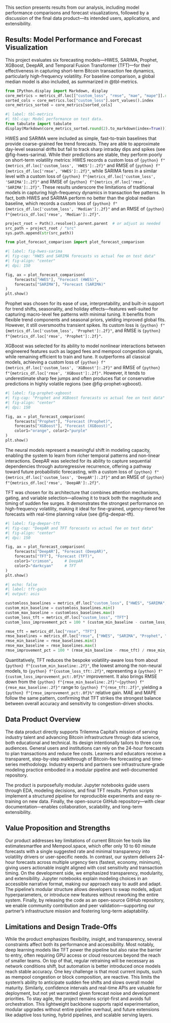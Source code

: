 This section presents results from our analysis, including model performance comparisons and forecast visualizations, followed by a discussion of the final data product—its intended users, applications, and extensibility.

## Results: Model Performance and Forecast Visualization
This project evaluates six forecasting models—HWES, SARIMA, Prophet, XGBoost, DeepAR, and Temporal Fusion Transformer (TFT)—for their effectiveness in capturing short-term Bitcoin transaction fee dynamics, particularly high-frequency volatility. For baseline comparison, a global median model is also included, as summarized in @tbl-metrics.
```python
from IPython.display import Markdown, display
core_metrics = metrics_df.loc[["custom_loss", "rmse", "mae", "mape"]].round(2)
sorted_cols = core_metrics.loc["custom_loss"].sort_values().index
core_metrics_sorted = core_metrics[sorted_cols]
```
```python
#| label: tbl-metrics
#| tbl-cap: Model performance on test data.
from tabulate import tabulate
display(Markdown(core_metrics_sorted.round(2).to_markdown(index=True)))
```

HWES and SARIMA were included as simple, fast-to-train baselines that provide coarse-grained fee trend forecasts. They are able to approximate day-level seasonal drifts but fail to track sharp intraday dips and spikes (see @fig-hwes-sarima). While their predictions are stable, they perform poorly on short-term volatility metrics: HWES records a custom loss of `{python} f"{metrics_df.loc['custom_loss', 'HWES']:.2f}"` and RMSE of `{python} f"{metrics_df.loc['rmse', 'HWES']:.2f}"`, while SARIMA fares in a similar level with a custom loss of `{python} f"{metrics_df.loc['custom_loss', 'SARIMA']:.2f}"` and RMSE of `{python} f"{metrics_df.loc['rmse', 'SARIMA']:.2f}"`. These results underscore the limitations of traditional models in capturing high-frequency dynamics in transaction fee patterns. In fact, both HWES and SARIMA perform no better than the global median baseline, which records a custom loss of `{python} f"{metrics_df.loc['custom_loss', 'Median']:.2f}"` and an RMSE of `{python} f"{metrics_df.loc['rmse', 'Median']:.2f}"`.
```python
project_root = Path().resolve().parent.parent  # or adjust as needed
src_path = project_root / "src"
sys.path.append(str(src_path))

from plot_forecast_comparison import plot_forecast_comparison
```
```python
#| label: fig-hwes-sarima
#| fig-cap: "HWES and SARIMA forecasts vs actual fee on test data"
#| fig-align: "center"
#| dpi: 150

fig, ax = plot_forecast_comparison(
    forecasts["HWES"], "Forecast (HWES)",
    forecasts["SARIMA"], "Forecast (SARIMA)"
)
plt.show()
```

Prophet was chosen for its ease of use, interpretability, and built-in support for trend shifts, seasonality, and holiday effects—features well-suited for capturing macro-level fee patterns with minimal tuning. It benefits from flexible trend components and seasonal priors, yielding improved global fits. However, it still oversmooths transient spikes. Its custom loss is `{python} f"{metrics_df.loc['custom_loss', 'Prophet']:.2f}"`, and RMSE is `{python} f"{metrics_df.loc['rmse', 'Prophet']:.2f}"`.

XGBoost was selected for its ability to model nonlinear interactions between engineered features such as lagged fees and mempool congestion signals, while remaining efficient to train and tune. It outperforms all classical models, achieving a custom loss of `{python} f"{metrics_df.loc['custom_loss', 'XGBoost']:.2f}"` and RMSE of `{python} f"{metrics_df.loc['rmse', 'XGBoost']:.2f}"`. However, it tends to underestimate sharp fee jumps and often produces flat or conservative predictions in highly volatile regions (see @fig-prophet-xgboost).
```python
#| label: fig-prophet-xgboost
#| fig-cap: "Prophet and XGBoost forecasts vs actual fee on test data"
#| fig-align: "center"
#| dpi: 150

fig, ax = plot_forecast_comparison(
    forecasts["Prophet"], "Forecast (Prophet)",
    forecasts["XGBoost"], "Forecast (XGBoost)",
    color1="orange", color2="purple"
)
plt.show()

```

The neural models represent a meaningful shift in modeling capacity, enabling the system to learn from richer temporal patterns and non-linear interactions.
DeepAR was selected for its ability to capture sequential dependencies through autoregressive recurrence, offering a pathway toward future probabilistic forecasting, with a custom loss of `{python} f"{metrics_df.loc['custom_loss', 'DeepAR']:.2f}"` and an RMSE of `{python} f"{metrics_df.loc['rmse', 'DeepAR']:.2f}"`.

TFT was chosen for its architecture that combines attention mechanisms, gating, and variable selection—allowing it to track both the magnitude and timing of sudden fee surges. It demonstrates the strongest performance on high-frequency volatility, making it ideal for fine-grained, urgency-tiered fee forecasts with real-time planning value (see @fig-deepar-tft).
```python
#| label: fig-deepar-tft
#| fig-cap: "DeepAR and TFT forecasts vs actual fee on test data"
#| fig-align: "center"
#| dpi: 150

fig, ax = plot_forecast_comparison(
    forecasts["DeepAR"], "Forecast (DeepAR)",
    forecasts["TFT"], "Forecast (TFT)",
    color1="crimson",     # DeepAR
    color2="darkcyan"     # TFT
)
plt.show()
```

```python
#| echo: false
#| label: tft-gain
#| output: asis

customloss_baselines = metrics_df.loc["custom_loss", ["HWES", "SARIMA", "Prophet", "XGBoost"]]
custom_min_baseline = customloss_baselines.min()
custom_max_baseline = customloss_baselines.max()
custom_loss_tft = metrics_df.loc["custom_loss", "TFT"]
custom_loss_improvement_pct = 100 * (custom_min_baseline - custom_loss_tft) / custom_min_baseline

rmse_tft = metrics_df.loc["rmse", "TFT"]
rmse_baselines = metrics_df.loc["rmse", ["HWES", "SARIMA", "Prophet", "XGBoost"]]
rmse_min_baseline = rmse_baselines.min()
rmse_max_baseline = rmse_baselines.max()
rmse_improvement_pct = 100 * (rmse_min_baseline - rmse_tft) / rmse_min_baseline

```

Quantitatively, TFT reduces the bespoke volatility-aware loss from about `{python} f"{custom_min_baseline:.2f}"`, the lowest among the non-neural models, to `{python} f"{custom_loss_tft:.2f}"`, representing a `{python} f"{custom_loss_improvement_pct:.0f}%"` improvement.  It also brings RMSE down from the `{python} f"{rmse_min_baseline:.2f}"`–`{python} f"{rmse_max_baseline:.2f}"` range to `{python} f"{rmse_tft:.2f}"`, yielding a `{python} f"{rmse_improvement_pct:.0f}%"` relative gain. MAE and MAPE follow the same pattern, confirming that TFT strikes the strongest balance between overall accuracy and sensitivity to congestion-driven shocks.

## Data Product Overview

The data product directly supports Trilemma Capital’s mission of serving industry talent and advancing Bitcoin infrastructure through data science, both educational and technical. Its design intentionally tailors to three core audiences. General users and institutions can rely on the 24-hour forecasts to plan transactions and reduce fee costs. Learners and educators receive a transparent, step-by-step walkthrough of Bitcoin-fee forecasting and time-series methodology. Industry experts and partners see infrastructure-grade modeling practice embodied in a modular pipeline and well-documented repository. 

The product is purposefully modular. Jupyter notebooks guide users through EDA, modeling decisions, and final TFT results. Python scripts implement a structured pipeline for reproducible experiments and easy re-training on new data. Finally, the open-source GitHub repository—with clear documentation—enables collaboration, scalability, and long-term extensibility.

## Value Proposition and Strengths

Our product addresses key limitations of current Bitcoin fee tools like estimatesmartfee and Mempool.space, which offer only 10 to 60 minute forecasts with a single suggested rate and minimal transparency into volatility drivers or user-specific needs. In contrast, our system delivers 24-hour forecasts across multiple urgency tiers (fastest, economy, minimum), giving users actionable insight aligned with cost sensitivity and transaction timing. On the development side, we emphasized transparency, modularity, and extensibility. Jupyter notebooks explain modeling choices in an accessible narrative format, making our approach easy to audit and adapt. The pipeline’s modular structure allows developers to swap models, adjust hyperparameters, or introduce new features without reworking the entire system. Finally, by releasing the code as an open-source GitHub repository, we enable community contribution and peer validation—supporting our partner’s infrastructure mission and fostering long-term adaptability.

## Limitations and Design Trade-Offs

While the product emphasizes flexibility, insight, and transparency, several constraints affect both its performance and accessibility. Most notably, deep learning models like TFT power the pipeline but also raise the barrier to entry, often requiring GPU access or cloud resources beyond the reach of smaller teams. On top of that, regular retraining will be necessary as network conditions shift, but automation is better introduced once models reach stable accuracy. One key challenge is that most current inputs, such as mempool congestion or block composition, are reactive. This limits the system’s ability to anticipate sudden fee shifts and slows overall model maturity. Similarly, confidence intervals and real-time APIs are valuable for deployment, but not yet warranted given forecast noise and development priorities. To stay agile, the project remains script-first and avoids full orchestration. This lightweight backbone supports rapid experimentation, modular upgrades without entire pipeline overhaul, and future extensions like adaptive loss tuning, hybrid pipelines, and scalable serving layers.